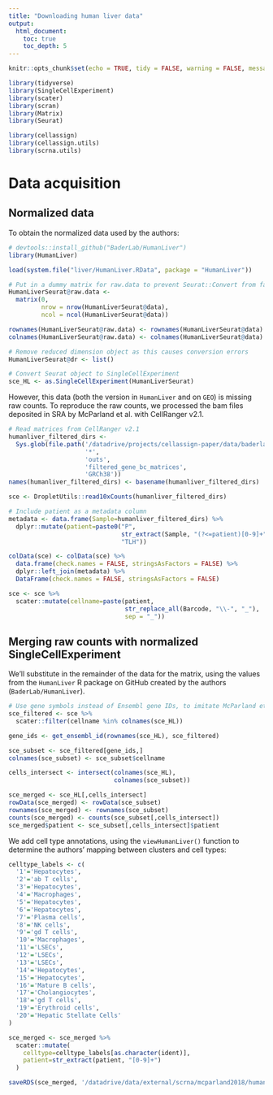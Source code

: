```yaml
---
title: "Downloading human liver data"
output: 
  html_document:
    toc: true
    toc_depth: 5
---
```


```r
knitr::opts_chunk$set(echo = TRUE, tidy = FALSE, warning = FALSE, message = FALSE, cache = FALSE, cache.lazy = FALSE, fig.width = 8, fig.height = 4.5)
```

```r
library(tidyverse)
library(SingleCellExperiment)
library(scater)
library(scran)
library(Matrix)
library(Seurat)

library(cellassign)
library(cellassign.utils)
library(scrna.utils)
```

# Data acquisition

## Normalized data

To obtain the normalized data used by the authors:

```r
# devtools::install_github("BaderLab/HumanLiver")
library(HumanLiver)

load(system.file("liver/HumanLiver.RData", package = "HumanLiver"))

# Put in a dummy matrix for raw.data to prevent Seurat::Convert from failing
HumanLiverSeurat@raw.data <- 
  matrix(0,
         nrow = nrow(HumanLiverSeurat@data),
         ncol = ncol(HumanLiverSeurat@data))

rownames(HumanLiverSeurat@raw.data) <- rownames(HumanLiverSeurat@data)
colnames(HumanLiverSeurat@raw.data) <- colnames(HumanLiverSeurat@data)

# Remove reduced dimension object as this causes conversion errors
HumanLiverSeurat@dr <- list()

# Convert Seurat object to SingleCellExperiment
sce_HL <- as.SingleCellExperiment(HumanLiverSeurat)
```

However, this data (both the version in `HumanLiver` and on `GEO`) is missing raw counts. To reproduce the raw counts, we processed the bam files deposited in SRA by McParland et al. with CellRanger v2.1.  

```r
# Read matrices from CellRanger v2.1
humanliver_filtered_dirs <- 
  Sys.glob(file.path('/datadrive/projects/cellassign-paper/data/baderlab/nick_outputs', 
                     '*', 
                     'outs', 
                     'filtered_gene_bc_matrices', 
                     'GRCh38'))
names(humanliver_filtered_dirs) <- basename(humanliver_filtered_dirs)

sce <- DropletUtils::read10xCounts(humanliver_filtered_dirs)

# Include patient as a metadata column
metadata <- data.frame(Sample=humanliver_filtered_dirs) %>%
  dplyr::mutate(patient=paste0("P", 
                               str_extract(Sample, "(?<=patient)[0-9]+"), 
                               "TLH"))

colData(sce) <- colData(sce) %>%
  data.frame(check.names = FALSE, stringsAsFactors = FALSE) %>%
  dplyr::left_join(metadata) %>%
  DataFrame(check.names = FALSE, stringsAsFactors = FALSE)

sce <- sce %>%
  scater::mutate(cellname=paste(patient, 
                                str_replace_all(Barcode, "\\-", "_"), 
                                sep = "_"))
```

## Merging raw counts with normalized SingleCellExperiment

We'll substitute in the remainder of the data for the matrix, using the values from the `HumanLiver` R package on GitHub created by the authors (`BaderLab/HumanLiver`).  

```r
# Use gene symbols instead of Ensembl gene IDs, to imitate McParland et al.
sce_filtered <- sce %>%
  scater::filter(cellname %in% colnames(sce_HL))

gene_ids <- get_ensembl_id(rownames(sce_HL), sce_filtered)

sce_subset <- sce_filtered[gene_ids,]
colnames(sce_subset) <- sce_subset$cellname
```

```r
cells_intersect <- intersect(colnames(sce_HL), 
                             colnames(sce_subset))

sce_merged <- sce_HL[,cells_intersect]
rowData(sce_merged) <- rowData(sce_subset)
rownames(sce_merged) <- rownames(sce_subset)
counts(sce_merged) <- counts(sce_subset[,cells_intersect])
sce_merged$patient <- sce_subset[,cells_intersect]$patient
```

We add cell type annotations, using the `viewHumanLiver()` function to determine the authors' mapping between clusters and cell types:

```r
celltype_labels <- c(
  '1'='Hepatocytes',
  '2'='ab T cells',
  '3'='Hepatocytes',
  '4'='Macrophages',
  '5'='Hepatocytes',
  '6'='Hepatocytes',
  '7'='Plasma cells',
  '8'='NK cells',
  '9'='gd T cells',
  '10'='Macrophages',
  '11'='LSECs',
  '12'='LSECs',
  '13'='LSECs',
  '14'='Hepatocytes',
  '15'='Hepatocytes',
  '16'='Mature B cells',
  '17'='Cholangiocytes',
  '18'='gd T cells',
  '19'='Erythroid cells',
  '20'='Hepatic Stellate Cells'
)

sce_merged <- sce_merged %>%
  scater::mutate(
    celltype=celltype_labels[as.character(ident)],
    patient=str_extract(patient, "[0-9]+")
  )
```

```r
saveRDS(sce_merged, '/datadrive/data/external/scrna/mcparland2018/human_liver.rds')
```
